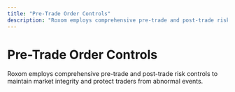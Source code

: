 ```yaml
---
title: "Pre-Trade Order Controls"
description: "Roxom employs comprehensive pre-trade and post-trade risk controls to maintain m"
---
```


# Pre-Trade Order Controls

Roxom employs comprehensive pre-trade and post-trade risk controls to maintain market integrity and protect traders from abnormal events.